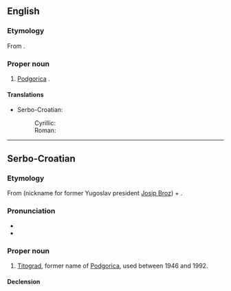 ==English==

===Etymology===
From {{etyl|sh|en}} {{m|sh|Titograd}}.

===Proper noun===
{{en-proper noun}}

# {{lb|en|historical}} {{non-gloss definition|A former name of}} [[Podgorica]] {{qualifier|used between 1946 and 1992}}.

====Translations====
{{trans-top|former name of Podgorica}}
* Serbo-Croatian:
*: Cyrillic: {{t|sh|Ти̏тогра̄д|m|sc=Cyrl}}
*: Roman: {{t|sh|Tȉtogrād|m}}
{{trans-mid}}
{{trans-bottom}}

----

==Serbo-Croatian==

===Etymology===
From {{m|sh|Tȉto}} (nickname for former Yugoslav president [[w:Josip Broz Tito|Josip Broz]]) + {{m|sh|grȃd||city}}.

===Pronunciation===
* {{IPA|/tîtoɡraːd/|lang=sh}}
* {{hyphenation|Ti|to|grad|lang=sh}}

===Proper noun===
{{sh-noun|g=m|head=Tȉtogrād}}

# {{lb|sh|historical}} [[#English|Titograd]], former name of [[Podgorica]], used between 1946 and 1992.

====Declension====
{{sh-decl-noun-unc
|Tȉtogrād
|Tȉtogrāda
|Tȉtogrādu
|Tȉtogrād
|Tȉtogrāde
|Tȉtogrādu
|Tȉtogrādom
}}